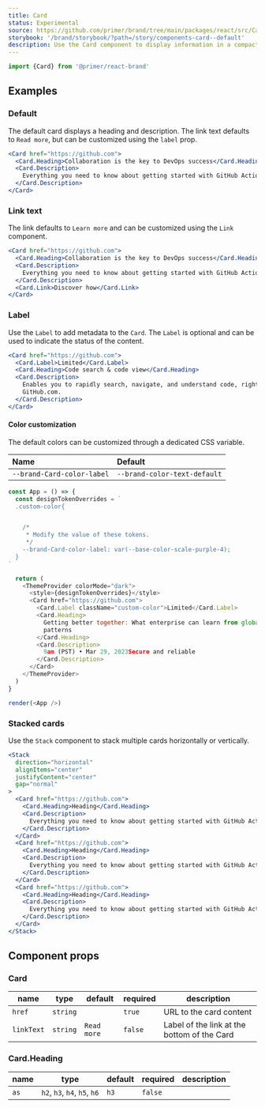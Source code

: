 ```yaml
---
title: Card
status: Experimental
source: https://github.com/primer/brand/tree/main/packages/react/src/Card/Card.tsx
storybook: '/brand/storybook/?path=/story/components-card--default'
description: Use the Card component to display information in a compact way and link to other internal pages.
---
```



```js
import {Card} from '@primer/react-brand'
```

## Examples

### Default

The default card displays a heading and description. The link text defaults to `Read more`, but can be customized using the `label` prop.

```jsx live
<Card href="https://github.com">
  <Card.Heading>Collaboration is the key to DevOps success</Card.Heading>
  <Card.Description>
    Everything you need to know about getting started with GitHub Actions.
  </Card.Description>
</Card>
```

### Link text

The link defaults to `Learn more` and can be customized using the `Link` component.

```jsx live
<Card href="https://github.com">
  <Card.Heading>Collaboration is the key to DevOps success</Card.Heading>
  <Card.Description>
    Everything you need to know about getting started with GitHub Actions.
  </Card.Description>
  <Card.Link>Discover how</Card.Link>
</Card>
```

### Label

Use the `Label` to add metadata to the `Card`. The `Label` is optional and can be used to indicate the status of the content.

```jsx live
<Card href="https://github.com">
  <Card.Label>Limited</Card.Label>
  <Card.Heading>Code search & code view</Card.Heading>
  <Card.Description>
    Enables you to rapidly search, navigate, and understand code, right from
    GitHub.com.
  </Card.Description>
</Card>
```

#### Color customization

The default colors can be customized through a dedicated CSS variable.

| Name                       | Default                      |
| :------------------------- | :--------------------------- |
| `--brand-Card-color-label` | `--brand-color-text-default` |

```javascript live noinline
const App = () => {
  const designTokenOverrides = `
  .custom-color{


    /*
     * Modify the value of these tokens.
     */
    --brand-Card-color-label: var(--base-color-scale-purple-4);
  }
`

  return (
    <ThemeProvider colorMode="dark">
      <style>{designTokenOverrides}</style>
      <Card href="https://github.com">
        <Card.Label className="custom-color">Limited</Card.Label>
        <Card.Heading>
          Getting better together: What enterprise can learn from global
          patterns
        </Card.Heading>
        <Card.Description>
          9am (PST) • Mar 29, 2023Secure and reliable
        </Card.Description>
      </Card>
    </ThemeProvider>
  )
}

render(<App />)
```

### Stacked cards

Use the `Stack` component to stack multiple cards horizontally or vertically.

```jsx live
<Stack
  direction="horizontal"
  alignItems="center"
  justifyContent="center"
  gap="normal"
>
  <Card href="https://github.com">
    <Card.Heading>Heading</Card.Heading>
    <Card.Description>
      Everything you need to know about getting started with GitHub Actions.
    </Card.Description>
  </Card>
  <Card href="https://github.com">
    <Card.Heading>Heading</Card.Heading>
    <Card.Description>
      Everything you need to know about getting started with GitHub Actions.
    </Card.Description>
  </Card>
  <Card href="https://github.com">
    <Card.Heading>Heading</Card.Heading>
    <Card.Description>
      Everything you need to know about getting started with GitHub Actions.
    </Card.Description>
  </Card>
</Stack>
```

## Component props

### Card

| name       | type     | default     | required | description                                 |
| ---------- | -------- | ----------- | -------- | ------------------------------------------- |
| `href`     | `string` |             | `true`   | URL to the card content                     |
| `linkText` | `string` | `Read more` | `false`  | Label of the link at the bottom of the Card |

### Card.Heading

| name | type                         | default | required | description |
| ---- | ---------------------------- | ------- | -------- | ----------- |
| `as` | `h2`, `h3`, `h4`, `h5`, `h6` | `h3`    | `false`  |             |
